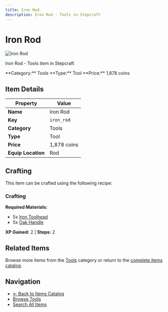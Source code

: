 ```yaml
---
title: Iron Rod
description: Iron Rod - Tools in Stepcraft
---
```


# Iron Rod

<div className="flex items-start gap-6 mb-8">
  <div className="flex-shrink-0">
    <img src="/assets/resources/smithing/iron_rod.png" alt="Iron Rod" className="w-24 h-24 border rounded-lg" />
  </div>
  <div className="flex-1">
    <div className="space-y-2">
      <p className="text-lg text-muted-foreground">Iron Rod - Tools item in Stepcraft</p>
      <div className="flex flex-wrap gap-4 text-sm">
        <span className="px-2 py-1 bg-blue-100 dark:bg-blue-900 rounded-md">
          **Category:** Tools
        </span>
        <span className="px-2 py-1 bg-green-100 dark:bg-green-900 rounded-md">
          **Type:** Tool
        </span>
        <span className="px-2 py-1 bg-yellow-100 dark:bg-yellow-900 rounded-md">
          **Price:** 1,878 coins
        </span>
      </div>
    </div>
  </div>
</div>

## Item Details

| Property | Value |
|----------|-------|
| **Name** | Iron Rod |
| **Key** | `iron_rod` |
| **Category** | Tools |
| **Type** | Tool |
| **Price** | 1,878 coins |
| **Equip Location** | Rod |



## Crafting

This item can be crafted using the following recipe:

### Crafting

**Required Materials:**
- 5x [Iron Toolhead](/docs/resources/individual/iron_toolhead)
- 5x [Oak Handle](/docs/resources/individual/oak_handle)

**XP Gained:** 2 | **Steps:** 2



## Related Items

Browse more items from the [Tools](/docs/items#tools) category or return to the [complete items catalog](/docs/items).

## Navigation

- [← Back to Items Catalog](/docs/items)
- [Browse Tools](/docs/items#tools)
- [Search All Items](/search)
